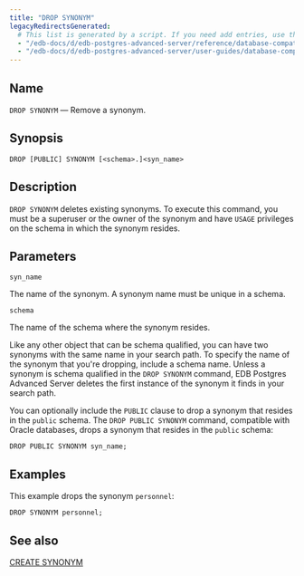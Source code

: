 ```yaml
---
title: "DROP SYNONYM"
legacyRedirectsGenerated:
  # This list is generated by a script. If you need add entries, use the `legacyRedirects` key.
  - "/edb-docs/d/edb-postgres-advanced-server/reference/database-compatibility-for-oracle-developers-reference-guide/9.6/Database_Compatibility_for_Oracle_Developers_Reference_Guide.1.068.html"
  - "/edb-docs/d/edb-postgres-advanced-server/user-guides/database-compatibility-for-oracle-developers-guide/9.5/Database_Compatibility_for_Oracle_Developers_Guide.1.094.html"
---
```


<div id="drop_synonym" class="registered_link"></div>

## Name

`DROP SYNONYM` &mdash; Remove a synonym.

## Synopsis

```text
DROP [PUBLIC] SYNONYM [<schema>.]<syn_name>
```

## Description

`DROP SYNONYM` deletes existing synonyms. To execute this command, you must be a superuser or the owner of the synonym and have `USAGE` privileges on the schema in which the synonym resides.

## Parameters

`syn_name`

 The name of the synonym. A synonym name must be unique in a schema.

`schema`

 The name of the schema where the synonym resides.

  Like any other object that can be schema qualified, you can have two synonyms with the same name in your search path. To specify the name of the synonym that you're dropping, include a schema name. Unless a synonym is schema qualified in the `DROP SYNONYM` command, EDB Postgres Advanced Server deletes the first instance of the synonym it finds in your search path.

You can optionally include the `PUBLIC` clause to drop a synonym that resides in the `public` schema. The `DROP PUBLIC SYNONYM` command, compatible with Oracle databases, drops a synonym that resides in the `public` schema:

```text
DROP PUBLIC SYNONYM syn_name;
```

## Examples

This example drops the synonym `personnel`:

```text
DROP SYNONYM personnel;
```

## See also

[CREATE SYNONYM](35_create_synonym/#create_synonym)
